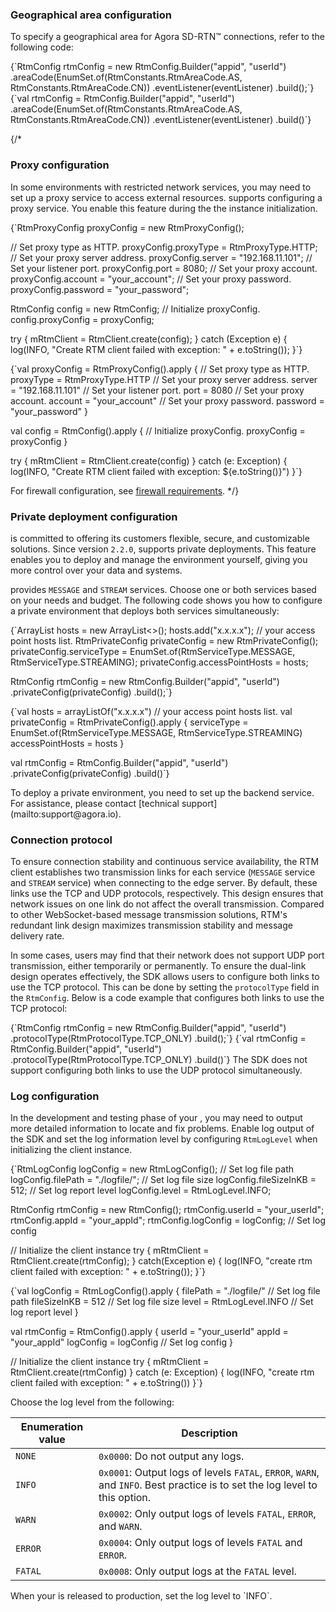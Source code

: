 <PlatformWrapper platform="android">


### Geographical area configuration

To specify a geographical area for Agora SD-RTN™ connections, refer to the following code:

<Tabs groupId="language">
<TabItem value="java" label="Java">
<CodeBlock language="java" showLineNumbers>
{`RtmConfig rtmConfig = new RtmConfig.Builder("appid", "userId")
    .areaCode(EnumSet.of(RtmConstants.RtmAreaCode.AS, RtmConstants.RtmAreaCode.CN))
    .eventListener(eventListener)
    .build();`}
</CodeBlock>
</TabItem>

<TabItem value="kotlin" label="Kotlin" default>
<CodeBlock language="kotlin" showLineNumbers>
{`val rtmConfig = RtmConfig.Builder("appid", "userId")
    .areaCode(EnumSet.of(RtmConstants.RtmAreaCode.AS, RtmConstants.RtmAreaCode.CN))
    .eventListener(eventListener)
    .build()`}
</CodeBlock>
</TabItem>
</Tabs>

{/* 
### Proxy configuration

In some environments with restricted network services, you may need to set up a proxy service to access external resources. <Vg k="SIG" /> supports configuring a proxy service. You enable this feature during the the <Vg k="SIG" /> instance initialization.

<Tabs groupId="language">
<TabItem value="java" label="Java">
<CodeBlock language="java" showLineNumbers>
{`RtmProxyConfig proxyConfig = new RtmProxyConfig();

// Set proxy type as HTTP.
proxyConfig.proxyType = RtmProxyType.HTTP;
// Set your proxy server address.
proxyConfig.server = "192.168.11.101";
// Set your listener port.
proxyConfig.port = 8080;
// Set your proxy account.
proxyConfig.account = "your_account";
// Set your proxy password.
proxyConfig.password = "your_password";

RtmConfig config = new RtmConfig;
// Initialize proxyConfig.
config.proxyConfig = proxyConfig;

try {
    mRtmClient = RtmClient.create(config);
} catch (Exception e) {
    log(INFO, "Create RTM client failed with exception: " + e.toString());
}`}
</CodeBlock>
</TabItem>

<TabItem value="kotlin" label="Kotlin" default>
<CodeBlock language="kotlin" showLineNumbers>
{`val proxyConfig = RtmProxyConfig().apply {
    // Set proxy type as HTTP.
    proxyType = RtmProxyType.HTTP
    // Set your proxy server address.
    server = "192.168.11.101"
    // Set your listener port.
    port = 8080
    // Set your proxy account.
    account = "your_account"
    // Set your proxy password.
    password = "your_password"
}

val config = RtmConfig().apply {
    // Initialize proxyConfig.
    proxyConfig = proxyConfig
}

try {
    mRtmClient = RtmClient.create(config)
} catch (e: Exception) {
    log(INFO, "Create RTM client failed with exception: ${e.toString()}")
}`}
</CodeBlock>
</TabItem>
</Tabs>

For firewall configuration, see [firewall requirements](../reference/firewall).
*/}

### Private deployment configuration

<Vg k="COMPANY" /> is committed to offering its customers flexible, secure, and customizable solutions. Since version `2.2.0`, <Vg k="SIG" /> supports private deployments. This feature enables you to deploy and manage the <Vg k="SIG" /> environment yourself, giving you more control over your data and systems. 

<Vg k="SIG" /> provides `MESSAGE` and `STREAM` services. Choose one or both services based on your needs and budget. The following code shows you how to configure a private environment that deploys both services simultaneously:

<Tabs groupId="language">
<TabItem value="java" label="Java">
<CodeBlock language="java" showLineNumbers>
{`ArrayList<String> hosts = new ArrayList<>();
hosts.add("x.x.x.x"); // your access point hosts list.
RtmPrivateConfig privateConfig = new RtmPrivateConfig();
privateConfig.serviceType = EnumSet.of(RtmServiceType.MESSAGE, RtmServiceType.STREAMING);
privateConfig.accessPointHosts = hosts;

RtmConfig rtmConfig = new RtmConfig.Builder("appid", "userId")
    .privateConfig(privateConfig)
    .build();`}
</CodeBlock>
</TabItem>

<TabItem value="kotlin" label="Kotlin" default>
<CodeBlock language="kotlin" showLineNumbers>
{`val hosts = arrayListOf("x.x.x.x") // your access point hosts list.
val privateConfig = RtmPrivateConfig().apply {
    serviceType = EnumSet.of(RtmServiceType.MESSAGE, RtmServiceType.STREAMING)
    accessPointHosts = hosts
}

val rtmConfig = RtmConfig.Builder("appid", "userId")
    .privateConfig(privateConfig)
    .build()`}
</CodeBlock>
</TabItem>
</Tabs>

<Admonition type="info">
To deploy a private environment, you need to set up the backend service. For assistance, please contact [technical support](mailto:support@agora.io). 
</Admonition>

### Connection protocol

To ensure connection stability and continuous service availability, the RTM client establishes two transmission links for each service (`MESSAGE` service and `STREAM` service) when connecting to the edge server. By default, these links use the TCP and UDP protocols, respectively. This design ensures that network issues on one link do not affect the overall transmission. Compared to other WebSocket-based message transmission solutions, RTM's redundant link design maximizes transmission stability and message delivery rate.

In some cases, users may find that their network does not support UDP port transmission, either temporarily or permanently. To ensure the dual-link design operates effectively, the SDK allows users to configure both links to use the TCP protocol. This can be done by setting the `protocolType` field in the `RtmConfig`. Below is a code example that configures both links to use the TCP protocol:

<Tabs groupId="language">
<TabItem value="java" label="Java">
<CodeBlock language="java" showLineNumbers>
{`RtmConfig rtmConfig = new RtmConfig.Builder("appid", "userId")
    .protocolType(RtmProtocolType.TCP_ONLY)
    .build();`}
</CodeBlock>
</TabItem>

<TabItem value="kotlin" label="Kotlin" default>
<CodeBlock language="kotlin" showLineNumbers>
{`val rtmConfig = RtmConfig.Builder("appid", "userId")
    .protocolType(RtmProtocolType.TCP_ONLY)
    .build()`}
</CodeBlock>
</TabItem>
</Tabs>

<Admonition type="info" title="Info">
The SDK does not support configuring both links to use the UDP protocol simultaneously.
</Admonition>

### Log configuration

In the development and testing phase of your <Vpl k="CLIENT" />, you may need to output more detailed information to locate and fix problems. Enable log output of the SDK and set the log information level by configuring `RtmLogLevel` when initializing the <Vg k="SIG" /> client instance. 

<Tabs groupId="language">
<TabItem value="java" label="Java">
<CodeBlock language="java" showLineNumbers>
{`RtmLogConfig logConfig = new RtmLogConfig();
// Set log file path
logConfig.filePath = "./logfile/";
// Set log file size
logConfig.fileSizeInKB = 512;
// Set log report level
logConfig.level = RtmLogLevel.INFO;

RtmConfig rtmConfig = new RtmConfig();
rtmConfig.userId = "your_userId";
rtmConfig.appId = "your_appId";
rtmConfig.logConfig = logConfig; // Set log config

// Initialize the client instance
try {
    mRtmClient = RtmClient.create(rtmConfig);
} catch(Exception e) {
    log(INFO, "create rtm client failed with exception: " + e.toString());
}`}
</CodeBlock>
</TabItem>

<TabItem value="kotlin" label="Kotlin" default>
<CodeBlock language="kotlin" showLineNumbers>
{`val logConfig = RtmLogConfig().apply {
    filePath = "./logfile/" // Set log file path
    fileSizeInKB = 512 // Set log file size
    level = RtmLogLevel.INFO // Set log report level
}

val rtmConfig = RtmConfig().apply {
    userId = "your_userId"
    appId = "your_appId"
    logConfig = logConfig // Set log config
}

// Initialize the client instance
try {
    mRtmClient = RtmClient.create(rtmConfig)
} catch (e: Exception) {
    log(INFO, "create rtm client failed with exception: " + e.toString())
}`}
</CodeBlock>
</TabItem>
</Tabs>

Choose the log level from the following: 

| Enumeration value | Description   |
|----------|------------------------|
| `NONE`      | `0x0000`: Do not output any logs.    |
| `INFO`      | `0x0001`: Output logs of levels `FATAL`, `ERROR`, `WARN`, and `INFO`. Best practice is to set the log level to this option. |
| `WARN`      | `0x0002`: Only output logs of levels `FATAL`, `ERROR`, and `WARN`.  |
| `ERROR`     | `0x0004`: Only output logs of levels `FATAL` and `ERROR`. |
| `FATAL`     | `0x0008`: Only output logs at the `FATAL` level.   |

<Admonition type="info" info="info">
When your <Vpl k="CLIENT" /> is released to production, set the log level to `INFO`.
</Admonition>

</PlatformWrapper>
